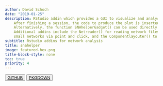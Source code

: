 ```yaml
---
author: David Schoch
date: "2019-01-25"
description: RStudio addin which provides a GUI to visualize and analyse networks. 
    After finishing a session, the code to produce the plot is inserted in the current script.
    Alternatively, the function SNAhelperGadget() can be used directly from the console.
    Additional addins include the Netreader() for reading network files, Netbuilder() to create
    small networks via point and click, and the Componentlayouter() to layout networks with many components manually. 
subtitle: Rstudio addins for network analysis
title: snahelper
image: featured-hex.png
title-block-style: none
toc: true
priority: 4
---
```


<button type="button" class="btn btn-outline-success"><a href="https://github.com/schochastics/snahelper">GITHUB</a></button>
<button type="button" class="btn btn-outline-success"><a href="http://snahelper.schochastics.net/">PKGDOWN</a></button>